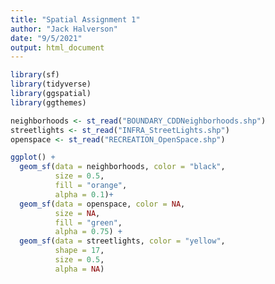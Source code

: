```yaml
---
title: "Spatial Assignment 1"
author: "Jack Halverson"
date: "9/5/2021"
output: html_document
---
```


```r
library(sf)
library(tidyverse)
library(ggspatial)
library(ggthemes)
```

```r
neighborhoods <- st_read("BOUNDARY_CDDNeighborhoods.shp")
streetlights <- st_read("INFRA_StreetLights.shp")
openspace <- st_read("RECREATION_OpenSpace.shp")
```

```r
ggplot() +
  geom_sf(data = neighborhoods, color = "black",
          size = 0.5,
          fill = "orange",
          alpha = 0.1)+
  geom_sf(data = openspace, color = NA,
          size = NA,
          fill = "green",
          alpha = 0.75) +
  geom_sf(data = streetlights, color = "yellow",
          shape = 17,
          size = 0.5,
          alpha = NA)
```